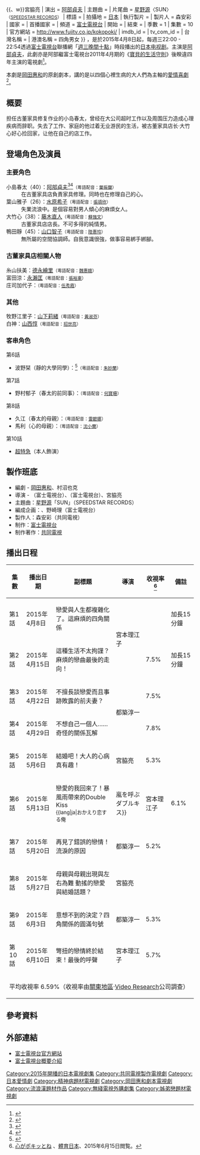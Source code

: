 {{noteTA
|G1=JP Show
|1=zh:雅子;zh-hk:都;zh-tw:雅子
}}
{{影集資訊
| 名稱                 = 心碎-{四}-角關係
| 原名                 = {{lang|ja|心がポキッとね}}
| image              = 
| caption            =
| 原創者                = 
| 分類                  =  愛情
| camera             =
| picture_format     =
| 每集長               = 54分鐘（含廣告）
| 編劇                 = [[岡田惠和|岡田惠和]]
| 導演                 = {{nowrap begin}}{{tsl|ja|宮本理江子}}{{、w}}{{tsl|ja|都築淳一}}{{、w}}宮脇亮{{nowrap end}}
| 演出                 = [[阿部貞夫|阿部貞夫]]
| 主題曲               = 
| 片尾曲               = [[星野源|星野源]]〈SUN〉<br><small>（[[SPEEDSTAR_RECORDS|SPEEDSTAR RECORDS]]）</small>
| 標語                 =
| 拍攝地               = [[日本|日本]]
| 執行製片             =
| 製片人               = 森安彩
| 國家                 = {{JPN}}
| 首播國家             = {{JPN}}
| 頻道                 = [[富士電視台|富士電視台]]
| 開始                  = {{start date|2015|4|8}}
| 結束                  = {{start date|2015|6|10}}
| 季數                  = 1
| 集數                  = 10
| 官方網站              = http://www.fujitv.co.jp/kokopoki/
| imdb_id            =
| tv_com_id          =
| 台灣名稱 = 
| 港澳名稱 = 四角男女
}}
{{日本作品|心碎-{四}-角關係<ref>富士電視台中文劇名。</ref>|心がポキッとね|Crazy for Me}}，是於2015年4月8日起，每週三22:00 - 22:54透過[[富士電視台|富士電視台]]聯播網「[[富士電視台週三晚間十點連續劇|週三晚間十點]]」時段播出的[[日本电视剧|日本电视剧]]。主演是[[阿部貞夫|阿部貞夫]]，此劇亦是阿部繼富士電視台2011年4月期的《[[MARUMO的規定|寶貝的生活守則]]》後睽違四年主演的電視劇<ref>{{Cite web |date=2015-02-13 |url=http://www.cinematoday.jp/page/N0070648 |title=阿部サダヲが4年ぶりの主演ドラマで水原希子、山口智子らと共演 |publisher=シネマトゥデイ |accessdate=2015-02-15 |archive-date=2016-03-04 |archive-url=https://web.archive.org/web/20160304103704/http://www.cinematoday.jp/page/N0070648 |dead-url=no }}</ref>。

本劇是[[岡田惠和|岡田惠和]]的原創劇本，講的是以四個心裡生病的大人們為主軸的[[愛情喜劇|愛情喜劇]]<ref>{{cite web|url=http://dogatch.jp/news/cx/31455|title=阿部サダヲ主演『心がポキッとね』キャスティングの理由を語る|publisher=[[テレビドガッチ|テレビドガッチ]]|date=2014-02-13|accessdate=2014-02-16|archive-date=2015-03-24|archive-url=https://web.archive.org/web/20150324212312/http://dogatch.jp/news/cx/31455|dead-url=no}}</ref>。

== 概要 ==
担任古董家具修复作业的小岛春太，曾经在大公司超时工作以及周围压力造成心理疾病而辞职。失去了工作、家庭的他过着无业游民的生活，被古董家具店长·大竹心好心捡回家，让他在自己的店工作。

== 登場角色及演員 ==
=== 主要角色 ===
; 小島春太（40）：[[阿部貞夫|阿部貞夫]]<ref>{{cite web|url=http://www.cinemacafe.net/article/2015/02/13/29364.html|title=阿部サダヲ×水原希子で“病んでるオトナ”のラブコメ!ドラマ「心がポキッとね」|publisher=CinemaCafe.net|date=2014-02-13|accessdate=2014-02-16|archive-date=2020-09-22|archive-url=https://web.archive.org/web/20200922214549/https://www.cinemacafe.net/article/2015/02/13/29364.html|dead-url=no}}</ref><ref>{{cite web|url=http://mdpr.jp/news/detail/1467253|title=阿部サダヲ、水原希子らと四角関係に 「マルモのおきて」以来4年ぶり連ドラ主演|publisher=[[Modelpress|Modelpress]]|date=2014-02-13|accessdate=2014-02-16|archive-date=2019-06-10|archive-url=https://web.archive.org/web/20190610230816/https://mdpr.jp/news/detail/1467253|dead-url=no}}</ref><small>（粵語配音：[[葉振聲|葉振聲]]）</small>
: 在古董家具店負責家具修理。同時也在修理自己的心。
; 葉山雅子（26）：[[水原希子|水原希子]]<small>（粵語配音：[[張頌欣|張頌欣]]）</small>
: 失業流浪中。是個容易對男人傾心的麻煩女人。
; 大竹心（38）：[[藤木直人|藤木直人]]<small>（粵語配音：[[蘇強文|蘇強文]]）</small>
: 古董家具店店長。不可多得的純情男。
; 鴨田靜（45）：[[山口智子|山口智子]]<small>（粵語配音：[[陸惠玲|陸惠玲]]）</small>
: 無所屬的空間協調師。自我意識很強，做事容易綁手綁腳。

=== 古董家具店相關人物 ===
; 糸山扶美：[[德永繪里|德永繪里]]<small>（粵語配音：[[魏惠娥|魏惠娥]]）</small>
; 富田涼：[[永瀨匡|永瀨匡]]<small>（粵語配音：[[張裕東|張裕東]]）</small>
; 庄司加代子：{{tsl|ja|池津祥子}}<small>（粵語配音：[[伍秀霞|伍秀霞]]）</small>

=== 其他 ===
; 牧野江里子：[[山下莉緒|山下莉緒]]<small>（粵語配音：[[黃淑芬|黃淑芬]]）</small>
; 白神：[[山西惇|山西惇]]<small>（粵語配音：[[招世亮|招世亮]]）</small>

=== 客串角色 ===
; 第6話
*波野栞（靜的大學同學）：{{tsl|ja|渡辺美奈代|渡邊美奈代}}<ref>{{cite web|url=http://www.sanspo.com/geino/news/20150510/geo15051005020003-n1.html|title=渡辺美奈代が１６年ぶり連ドラ！「心がポキッとね」に１３日出演|publisher=[[サンスポ|サンスポ]]|date=2015-05-10|accessdate=2015-06-02|archive-date=2019-06-08|archive-url=https://web.archive.org/web/20190608071818/https://www.sanspo.com/geino/news/20150510/geo15051005020003-n1.html|dead-url=no}}</ref><small>（粵語配音：[[朱妙蘭|朱妙蘭]]）</small>
; 第7話
*野村郁子（春太的前同事）：{{tsl|ja|岡本玲}}<small>（粵語配音：[[何寶珊|何寶珊]]）</small>
; 第8話
*久江（春太的母親）：{{tsl|ja|市毛良枝}}<small>（粵語配音：[[雷碧娜|雷碧娜]]）</small>
*馬利（心的母親）：{{tsl|ja|烏丸せつこ|烏丸節子}}<small>（粵語配音：[[沈小蘭|沈小蘭]]）</small>
; 第10話
*[[超特急|超特急]]（本人飾演）

== 製作班底 ==
* 編劇 - [[岡田惠和|岡田惠和]]、村沼也克
* 導演 - {{tsl|ja|宮本理江子}}（富士電視台）、{{tsl|ja|都築淳一}}（富士電視台）、宮脇亮
* 主題曲：[[星野源|星野源]]「SUN」（SPEEDSTAR RECORDS）
* 編成企画：{{tsl|ja|若松央樹}}、野崎理（富士電視台）
* 製作人：森安彩（共同電視）
* 制作：[[富士電視台|富士電視台]]
* 制作著作：[[共同電視|共同電視]]

== 播出日程 ==
{|class=wikitable style="text-align:center"
|-
!集數!!播出日期!!副標題!!導演!!收視率<ref>[http://www.sponichi.co.jp/entertainment/yomimono/drama/2015/04_06/kokopoki/ 心がポキッとね] {{webarchive|url=https://web.archive.org/web/20150710021406/http://www.sponichi.co.jp/entertainment/yomimono/drama/2015/04_06/kokopoki/ |date=2015-07-10 }}、[[體育日本|體育日本]]、2015年6月15日閲覧。</ref>!!備註
|-
|第1話||2015年4月8日||戀愛與人生都複雜化了。這麻煩的四角關係<br><small>{{lang|ja|恋も、人生も、こじらせています。この四角関係はめんどくさい}}</small>||rowspan="2"|宮本理江子||{{Color|red|10.4%}}||加長15分鐘
|-
|第2話||2015年4月15日||這種生活不太拘謹？麻煩的戀曲最後的走向！<br><small>{{lang|ja|この生活、キツ過ぎません？究極に面倒くさい恋の行方とは！}}</small>||7.5%||加長15分鐘
|-
|第3話||2015年4月22日||不擅長談戀愛而且事跡敗露的前夫妻？<br><small>{{lang|ja|恋は苦手な上にどうなるバレた元夫婦！}}</small>||rowspan="2"|都築淳一||7.5%||
|-
|第4話||2015年4月29日||不想自己一個人……奇怪的關係瓦解<br><small>{{lang|ja|一人にしないで…。おかしな関係崩壊！}}</small>||7.8%||
|-
|第5話||2015年5月6日||結婚吧！大人的心病真有趣！<br><small>{{lang|ja|結婚しよ！大人は病んでからが面白い！}}</small>||宮脇亮||5.3%||
|-
|第6話||2015年5月13日||戀愛的我回來了！暴風雨帶來的Double Kiss<br><small>{{lang|ja|おかえり恋する俺!!嵐を呼ぶダブルキス}}</small>||宮本理江子||6.1%||
|-
|第7話||2015年5月20日||再見了錯誤的戀情！流淚的原因<br><small>{{lang|ja|さよなら間違いだらけの恋！涙のワケは}}</small>||都築淳一||5.2%||
|-
|第8話||2015年5月27日||母親與母親出現與左右為難 動搖的戀愛與結婚話題？<br><small>{{lang|ja|母＆母登場で板挟み 動く恋心と結婚話!?}}</small>||宮脇亮||{{Color|blue|5.1%}}||
|-
|第9話||2015年6月3日 ||意想不到的決定？四角關係的圓滿句號<br><small>{{lang|ja|まさかの決断!?四角関係フィナーレへ！}}</small>||都築淳一||5.3%||
|-
|第10話||2015年6月10日||彆扭的戀情終於結束！最後的呼聲<br><small>{{lang|ja|こじれた恋がついに決着！最後の叫び！}}</small>||宮本理江子||5.7%||
|-
!colspan="7"|平均收視率 6.59%（收視率由[[關東地區|關東地區]]·[[Video_Research|Video Research]]公司調查）
|}

== 參考資料 ==
{{reflist|2}}

== 外部連結 ==
* [http://www.fujitv.co.jp/kokopoki/ 富士電視台官方網站] {{Wayback|url=http://www.fujitv.co.jp/kokopoki/ |date=20210118130834 }}{{ja}}
* [https://web.archive.org/web/20150418181236/http://www.fujitv.co.jp/fujitv/news/pub_2015/i/150213-i023.html 富士電視台概要介紹]{{ja}}


{{電視節目的變遷
|電視台={{JPN}}[[富士電視台|富士電視台]]
|播放檔次=[[富士電視台週三晚間十點連續劇|週三晚間十點連續劇]]22:00 - 22:54
|節目名稱=-{心碎四角關係}-<br>（2015.04.08 - 2015.06.10）
|上一節目=[[殘念丈夫|殘念丈夫]]<br>（2015.01.14 - 2015.03.25）
|下一節目=-{[[風險之神|風險之神]]}-<br>（2015.07.08 - 2015.09.16）
}}
{{電視節目的變遷
|電視台= {{flagicon|HK}} 香港 [[TVB日劇台|TVB日劇台]]
|播放檔次= 星期日 15:30 - 17:25/17:30、19:30 - 21:30及23:30 - 01:30
|節目名稱= 四-{角}-男女<br/>（2015.07.05 - 2015.08.02）
|上一節目= -{[[契爸唔易做~成長大作戰|契爸唔易做~成長大作戰]]}-<br/>（2015.06.28）
|下一節目= -{[[即使弱也會得勝|弱者也能取勝]]}-<br/>（2015.08.09 - 2015.09.13）
}}
{{富士電視台週三晚間十點連續劇}}
{{2015年香港播出之日劇}}

{{DEFAULTSORT:Kokoro ga pokitto ne}}

[[Category:2015年開播的日本電視劇集|Category:2015年開播的日本電視劇集]]
[[Category:共同電視製作電視劇|Category:共同電視製作電視劇]]
[[Category:日本愛情劇|Category:日本愛情劇]]
[[Category:精神病題材電視劇|Category:精神病題材電視劇]]
[[Category:岡田惠和劇本電視劇|Category:岡田惠和劇本電視劇]]
[[Category:流浪漢題材作品|Category:流浪漢題材作品]]
[[Category:無綫電視外購劇集|Category:無綫電視外購劇集]]
[[Category:姊弟戀題材電視劇|Category:姊弟戀題材電視劇]]